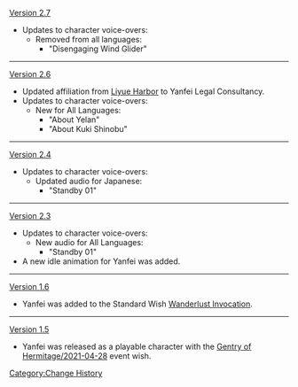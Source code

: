 [[Version 2.7]]
*Updates to character voice-overs:
**Removed from all languages:
***"Disengaging Wind Glider"
----
[[Version 2.6]]
*Updated affiliation from [[Liyue Harbor]] to Yanfei Legal Consultancy.
*Updates to character voice-overs:
**New for All Languages:
***"About Yelan"
***"About Kuki Shinobu"
----
[[Version 2.4]]
*Updates to character voice-overs:
**Updated audio for Japanese:
***"Standby 01"
----
[[Version 2.3]]
*Updates to character voice-overs:
**New audio for All Languages:
***"Standby 01"
*A new idle animation for Yanfei was added.
{{Preview
|size=130px
|file    = Idle Yanfei 2
}}
----
[[Version 1.6]]

*Yanfei was added to the Standard Wish [[Wanderlust Invocation]].

----
[[Version 1.5]]
*Yanfei was released as a playable character with the [[Gentry of Hermitage/2021-04-28]] event wish.
<noinclude>[[Category:Change History]]</noinclude>